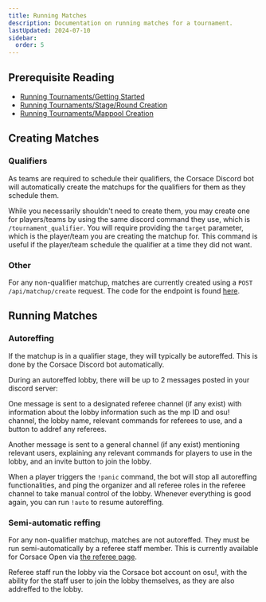 ```yaml
---
title: Running Matches
description: Documentation on running matches for a tournament.
lastUpdated: 2024-07-10
sidebar:
  order: 5
---
```



## Prerequisite Reading

* [Running Tournaments/Getting Started](../)
* [Running Tournaments/Stage/Round Creation](./stage-round-creation)
* [Running Tournaments/Mappool Creation](./mappool-creation)

## Creating Matches

### Qualifiers

As teams are required to schedule their qualifiers, the Corsace Discord bot will automatically create the matchups for the qualifiers for them as they schedule them.

While you necessarily shouldn't need to create them, you may create one for players/teams by using the same discord command they use, which is `/tournament_qualifier`. You will require providing the `target` parameter, which is the player/team you are creating the matchup for. This command is useful if the player/team schedule the qualifier at a time they did not want.

### Other

For any non-qualifier matchup, matches are currently created using a `POST /api/matchup/create` request. The code for the endpoint is found [here](https://github.com/Corsace/corsace/blob/master/Server/api/routes/matchup.ts#L327).

<CorsaceOnly />

## Running Matches

### Autoreffing

If the matchup is in a qualifier stage, they will typically be autoreffed. This is done by the Corsace Discord bot automatically.

During an autoreffed lobby, there will be up to 2 messages posted in your discord server:

One message is sent to a designated referee channel (if any exist) with information about the lobby information such as the mp ID and osu! channel, the lobby name, relevant commands for referees to use, and a button to addref any referees.

Another message is sent to a general channel (if any exist) mentioning relevant users, explaining any relevant commands for players to use in the lobby, and an invite button to join the lobby.

When a player triggers the `!panic` command, the bot will stop all autoreffing functionalities, and ping the organizer and all referee roles in the referee channel to take manual control of the lobby. Whenever everything is good again, you can run `!auto` to resume autoreffing.

### Semi-automatic reffing

For any non-qualifier matchup, matches are not autoreffed. They must be run semi-automatically by a referee staff member. This is currently available for Corsace Open via [the referee page](https://open.corsace.io/referee).

Referee staff run the lobby via the Corsace bot account on osu!, with the ability for the staff user to join the lobby themselves, as they are also addreffed to the lobby.

<CorsaceOnly />
